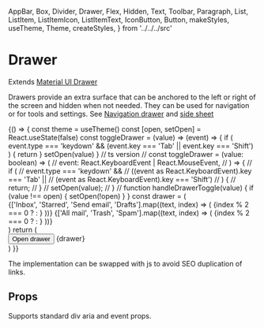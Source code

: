   AppBar,
  Box,
  Divider,
  Drawer,
  Flex,
  Hidden,
  Text,
  Toolbar,
  Paragraph,
  List,
  ListItem,
  ListItemIcon,
  ListItemText,
  IconButton,
  Button,
  makeStyles,
  useTheme,
  Theme,
  createStyles,
} from '../../../src'

<Meta title="Components/Drawer" component={Drawer} />

# Drawer

Extends [Material UI Drawer](https://material-ui.com/components/drawers/)

Drawers provide an extra surface that can be anchored to the left or right of the screen and hidden when not needed.
They can be used for navigation or for tools and settings. See [Navigation drawer](https://material.io/components/navigation-drawer/)
and [side sheet](https://material.io/components/sheets-side/)

<Canvas>
  <Story name="default">
    {() => {
      const theme = useTheme()
      const [open, setOpen] = React.useState(false)
      const toggleDrawer = (value) => (event) => {
        if (
          event.type === 'keydown' &&
          (event.key === 'Tab' || event.key === 'Shift')
        ) {
          return
        }
        setOpen(value)
      }
      // ts version
      // const toggleDrawer = (value: boolean) => (
      //   event: React.KeyboardEvent | React.MouseEvent,
      // ) => {
      //   if (
      //     event.type === 'keydown' &&
      //     ((event as React.KeyboardEvent).key === 'Tab' ||
      //     (event as React.KeyboardEvent).key === 'Shift')
      //   ) {
      //      return;
      //   }
      //   setOpen(value);
      // }
      //
      function handleDrawerToggle(value) {
        if (value !== open) {
          setOpen(!open)
        }
      }
      const drawer = (
        <div onClick={toggleDrawer(false)} onKeyDown={toggleDrawer(false)}>
          <div />
          <Divider />
          <List>
            {['Inbox', 'Starred', 'Send email', 'Drafts'].map((text, index) => (
              <ListItem button key={text}>
                <ListItemIcon>
                  {index % 2 === 0 ? <InboxSharp /> : <MailSharp />}
                </ListItemIcon>
                <ListItemText primary={text} />
              </ListItem>
            ))}
          </List>
          <Divider />
          <List>
            {['All mail', 'Trash', 'Spam'].map((text, index) => (
              <ListItem button key={text}>
                <ListItemIcon>
                  {index % 2 === 0 ? <InboxSharp /> : <MailSharp />}
                </ListItemIcon>
                <ListItemText primary={text} />
              </ListItem>
            ))}
          </List>
        </div>
      )
      return (
        <div>
          <Button
            variant="outlined"
            color="primary"
            onClick={handleDrawerToggle}
          >
            Open drawer
          </Button>
          <Drawer
            variant="temporary"
            ModalProps={{
              keepMounted: true, // Better open performance on mobile.
            }}
            open={open}
            onClose={toggleDrawer(false)}
          >
            {drawer}
          </Drawer>
        </div>
      )
    }}
  </Story>
</Canvas>

The implementation can be swapped with js to avoid SEO duplication of links.

## Props

Supports standard div aria and event props.

<ArgsTable of={DrawerDocs} />
